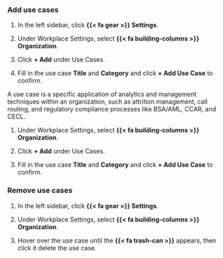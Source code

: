 ### Add use cases

:::: {.content-visible unless-format="revealjs"}
1. In the left sidebar, click **{{< fa gear >}} Settings**. 

1. Under Workplace Settings, select **{{< fa building-columns >}} Organization**.

1. Click **+ Add** under Use Cases.

1. Fill in the use case **Title** and **Category** and click **+ Add Use Case** to confirm.

::::

:::: {.content-hidden unless-format="revealjs"}
A use case is a specific application of analytics and management techniques within an organization, such as attrition management, call routing, and regulatory compliance processes like BSA/AML, CCAR, and CECL.

1. Under Workplace Settings, select **{{< fa building-columns >}} Organization**.

1. Click **+ Add** under Use Cases.

1. Fill in the use case **Title** and **Category** and click **+ Add Use Case** to confirm.
::::

:::: {.content-visible unless-format="revealjs"}
### Remove use cases
1. In the left sidebar, click **{{< fa gear >}} Settings**. 

1. Under Workplace Settings, select **{{< fa building-columns >}} Organization**.

1. Hover over the use case until the **{{< fa trash-can >}}** appears, then click it delete the use case.
::::